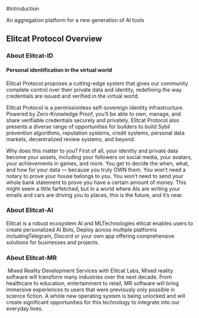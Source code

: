 #Introduction

An aggregation platform for a new generation of AI tools
## Elitcat Protocol Overview
### About Elitcat-ID
#### Personal identification in the virtual world
Elitcat Protocol proposes a cutting-edge system that gives our community complete control over their private data and identity, redefining the way credentials are issued and verified in the virtual world.

Elitcat Protocol is a permissionless self-sovereign identity infrastructure. Powered by Zero-Knowledge Proof, you’ll be able to own, manage, and share verifiable credentials securely and privately. Elitcat Protocol also presents a diverse range of opportunities for builders to build Sybil prevention algorithms, reputation systems, credit systems, personal data markets, decentralized review systems, and beyond.

Why does this matter to you? First of all, your identity and private data become your assets, including your followers on social media, your avatars, your achievements in games, and more. You get to decide the when, what, and how for your data — because you truly OWN them. You won’t need a notary to prove your house belongs to you. You won’t need to send your whole bank statement to prove you have a certain amount of money. This might seem a little farfetched, but in a world where AIs are writing your emails and cars are driving you to places, this is the future, and it’s near.
### About Elitcat-AI
Elitcat is a robust ecosystem Al and MLTechnologies elitcat enables users to create personalized Al Bots, Deploy across multiple platforms includingTelegram, Discord or your own app offering comprehensive solutions for businesses and projects.

### About Elitcat-MR
 Mixed Reality Development Services with Elitcat Labs,
Mixed reality software will transform many industries over the next decade. From healthcare to education, entertainment to retail, MR software will bring immersive experiences to users that were previously only possible in science fiction. A whole new operating system is being unlocked and will create significant opportunities for this technology to integrate into our everyday lives.
